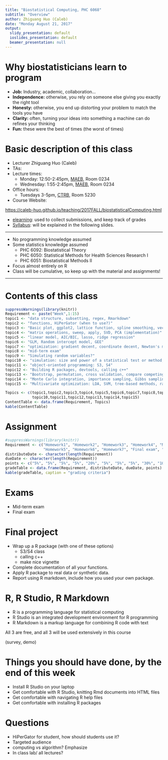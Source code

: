```yaml
---
title: "Biostatistical Computing, PHC 6068"
subtitle: "Overview"
author: Zhiguang Huo (Caleb)
date: "Monday August 21, 2017"
output:
  slidy_presentation: default
  ioslides_presentation: default
  beamer_presentation: null
---
```


Why biostatisticians learn to program
===

- **Job:** Industry, academic, collaboration...
- **Independence:** otherwise, you rely on someone else giving you exactly the right tool
- **Honesty:** otherwise, you end up distorting your problem to match the tools you have
- **Clarity:** often, turning your ideas into something a machine can do refines your thinking
- **Fun:** these were the best of times (the worst of times)


Basic description of this class
===

- Lecturer Zhiguang Huo (Caleb)
- TAs: 
- Lecture times:
    * Monday: 12:50-2:45pm, [MAEB](https://campusmap.ufl.edu/#/index/0720), Room 0234 
    * Wednesday: 1:55-2:45pm, [MAEB](https://campusmap.ufl.edu/#/index/0720), Room 0234 
- Office hours:
    * Tuesdays 3-5pm, [CTRB](https://campusmap.ufl.edu/#/index/1375), Room 5230
- Course Website: 

[https://caleb-huo.github.io/teaching/2017FALL/biostatisticalComputing.html](https://caleb-huo.github.io/teaching/2017FALL/biostatisticalComputing.html)

- [elearning](http://elearning.ufl.edu/): used to collect submissions, and keep track of grades
- [Syllabus](https://caleb-huo.github.io/teaching/2017FALL/PHC6068_Biostatistical_Computing_Syllabus.pdf): will be explained in the following slides.

---

- No programming knowledge assumed
- Some statistics knowledge assumed 
    * PHC 6092: Biostatistical Theory 
    * PHC 6050: Statistical Methods for Health Sciences Research I
    * PHC 6051: Biostatistical Methods II
- Focus almost entirely on R 
- Class will be cumulative, so keep up with the material and assignments!

---

Contents of this class
===

```r
suppressWarnings(library(knitr))
Requirement <- paste("Week",1:15)
topic1 <- "data structure, subsetting, regex, Rmarkdown"
topic2 <- "functions, HiPerGator (when to use?)"
topic3 <- "Basic plot, ggplot2, lattice function, spline smoothing, vectorized calculation?"
topic4 <- "matrix operations, sweep, apply, SVD, PCA (implementation)"
topic5 <- "linear model, AIC/BIC, lasso, ridge regression"
topic6 <- "GLM, Random intercept model, GEE"
topic7 <- "optimization: gradient decent, coordinate decent, Newton's method"
topic8 <- "mid-term exam"
topic9 <- "Simulating random variables?"
topic10 <- "simulation: size and power of a statistical test or method, compare competing tests, asymptotics?"
topic11 <- "object-oriented programming: S3, S4"
topic12 <- "Building R packages, devtools, calling c++"
topic13 <- "Bootstrap, permutation, cross validation, compare competing models"
topic14 <- "Monte Carlo integration, importance sampling, Gibbs sampling, Metropolis-Hasting"
topic15 <- "Multivariate optimization: LDA, SVM, tree-based methods, random forests?"

Topics <- c(topic1,topic2,topic3,topic4,topic5,topic6,topic7,topic8,topic9,
            topic10,topic11,topic12,topic13,topic14,topic15)
ContentTable <- data.frame(Requirement, Topics)
kable(ContentTable)
```

Assignment
===

```r
#suppressWarnings(library(knitr))
Requirement <- c("Homework1", "Homework2", "Homework3", "Homework4", "Mid-term exam",
                 "Homework5", "Homework6", "Homework7", "Final exam", "Final project")
distributeDate <- character(length(Requirement))
dueDate <- character(length(Requirement))
points <- c("5%", "5%", "5%", "5%", "20%", "5%", "5%", "5%", "30%", "10%")
gradeTable <- data.frame(Requirement, distributeDate, dueDate, points)
kable(gradeTable, caption = "grading criteria")
```

Exams
===
- Mid-term exam
- Final exam


Final project
===
- Wrap up a R package (with one of these options)
    * S3/S4 class
    * calling c++
    * make nice vignette
- Complete documentation of all your functions.
- Apply R package to real data or synthetic data.
- Report using R markdown, include how you used your own package.


R, R Studio, R Markdown
===

- R is a programming language for statistical computing
- R Studio is an integrated development environment for R programming  
- R Markdown is a markup language for combining R code with text

All 3 are free, and all 3 will be used extensively in this course

(survey, demo)


Things you should have done, by the end of this week
===

- Install R Studio on your laptop
- Get comfortable with R Studio, knitting Rmd documents into HTML files
- Get comfortable with navigating R help files
- Get comfortable with installing R packages


Questions
===
- HiPerGator for student, how should students use it?
- Targeted audience
- computing vs algorithm? Emphasize
- In class lab/ all lectures?

